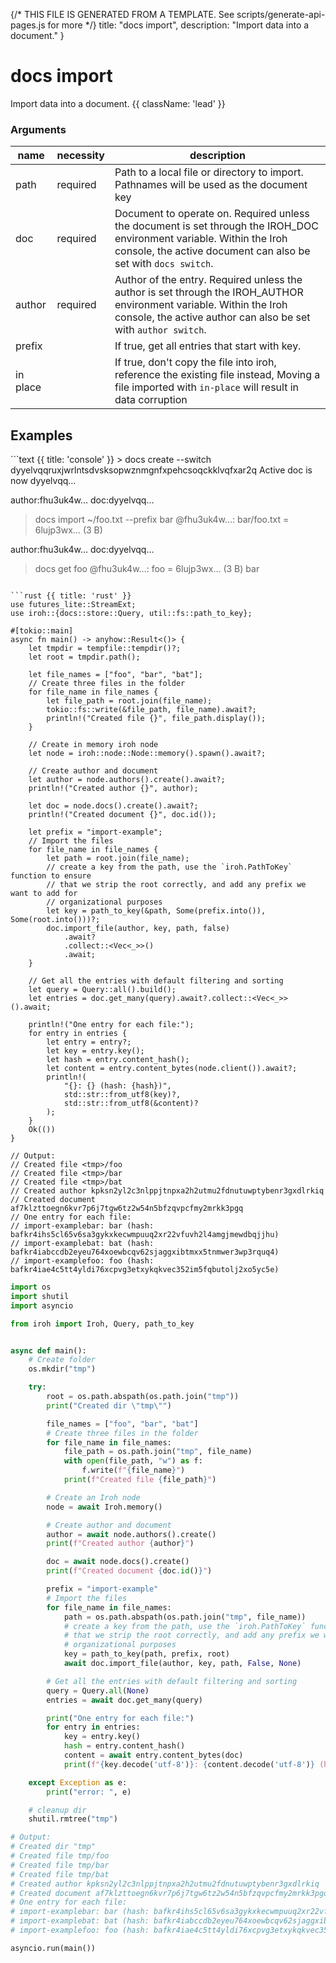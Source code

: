 {/* THIS FILE IS GENERATED FROM A TEMPLATE. See scripts/generate-api-pages.js for more */}
    title: "docs import",
    description: "Import data into a document."
}

<div className='not-prose mb-5'>
    <Breadcrumbs pages={[
        { name: 'API', href: '/docs/api', current: false },
        { name: 'docs import', href: '/docs/api/docs-import', current: true },
    ]} />
</div>

# docs import

Import data into a document. {{ className: 'lead' }}


### Arguments

| name | necessity | description |
| ---- | --------- | ----------- |
| path  | required | Path to a local file or directory to import. Pathnames will be used as the document key |
| doc  | required | Document to operate on. Required unless the document is set through the IROH_DOC environment variable. Within the Iroh console, the active document can also be set with `docs switch`. |
| author  | required | Author of the entry. Required unless the author is set through the IROH_AUTHOR environment variable. Within the Iroh console, the active author can also be set with `author switch`. |
| prefix  |  | If true, get all entries that start with key. |
| in place  |  |  If true, don&#39;t copy the file into iroh, reference the existing file instead, Moving a file imported with `in-place` will result in data corruption |



## Examples

<CodeGroup title="docs import">
```text {{ title: 'console' }}
> docs create --switch
dyyelvqqruxjwrlntsdvsksopwznmgnfxpehcsoqckklvqfxar2q
Active doc is now dyyelvqq…

author:fhu3uk4w… doc:dyyelvqq…
> docs import ~/foo.txt --prefix bar
@fhu3uk4w…: bar/foo.txt = 6lujp3wx… (3 B)

author:fhu3uk4w… doc:dyyelvqq…
> docs get foo
@fhu3uk4w…: foo = 6lujp3wx… (3 B)
bar


```

```rust {{ title: 'rust' }}
use futures_lite::StreamExt;
use iroh::{docs::store::Query, util::fs::path_to_key};

#[tokio::main]
async fn main() -> anyhow::Result<()> {
    let tmpdir = tempfile::tempdir()?;
    let root = tmpdir.path();

    let file_names = ["foo", "bar", "bat"];
    // Create three files in the folder
    for file_name in file_names {
        let file_path = root.join(file_name);
        tokio::fs::write(&file_path, file_name).await?;
        println!("Created file {}", file_path.display());
    }

    // Create in memory iroh node
    let node = iroh::node::Node::memory().spawn().await?;

    // Create author and document
    let author = node.authors().create().await?;
    println!("Created author {}", author);

    let doc = node.docs().create().await?;
    println!("Created document {}", doc.id());

    let prefix = "import-example";
    // Import the files
    for file_name in file_names {
        let path = root.join(file_name);
        // create a key from the path, use the `iroh.PathToKey` function to ensure
        // that we strip the root correctly, and add any prefix we want to add for
        // organizational purposes
        let key = path_to_key(&path, Some(prefix.into()), Some(root.into()))?;
        doc.import_file(author, key, path, false)
            .await?
            .collect::<Vec<_>>()
            .await;
    }

    // Get all the entries with default filtering and sorting
    let query = Query::all().build();
    let entries = doc.get_many(query).await?.collect::<Vec<_>>().await;

    println!("One entry for each file:");
    for entry in entries {
        let entry = entry?;
        let key = entry.key();
        let hash = entry.content_hash();
        let content = entry.content_bytes(node.client()).await?;
        println!(
            "{}: {} (hash: {hash})",
            std::str::from_utf8(key)?,
            std::str::from_utf8(&content)?
        );
    }
    Ok(())
}

// Output:
// Created file <tmp>/foo
// Created file <tmp>/bar
// Created file <tmp>/bat
// Created author kpksn2yl2c3nlppjtnpxa2h2utmu2fdnutuwptybenr3gxdlrkiq
// Created document af7klzttoegn6kvr7p6j7tgw6tz2w54n5bfzqvpcfmy2mrkk3pgq
// One entry for each file:
// import-examplebar: bar (hash: bafkr4ihs5cl65v6sa3gykxkecwmpuuq2xr22vfuvh2l4amgjmewdbqjjhu)
// import-examplebat: bat (hash: bafkr4iabccdb2eyeu764xoewbcqv62sjaggxibtmxx5tnmwer3wp3rquq4)
// import-examplefoo: foo (hash: bafkr4iae4c5tt4yldi76xcpvg3etxykqkvec352im5fqbutolj2xo5yc5e)

```



```python {{ title: 'python' }}
import os
import shutil
import asyncio

from iroh import Iroh, Query, path_to_key


async def main():
    # Create folder
    os.mkdir("tmp")

    try:
        root = os.path.abspath(os.path.join("tmp"))
        print("Created dir \"tmp\"")

        file_names = ["foo", "bar", "bat"]
        # Create three files in the folder
        for file_name in file_names:
            file_path = os.path.join("tmp", file_name)
            with open(file_path, "w") as f:
                f.write(f"{file_name}")
            print(f"Created file {file_path}")

        # Create an Iroh node
        node = await Iroh.memory()

        # Create author and document
        author = await node.authors().create()
        print(f"Created author {author}")

        doc = await node.docs().create()
        print(f"Created document {doc.id()}")

        prefix = "import-example"
        # Import the files
        for file_name in file_names:
            path = os.path.abspath(os.path.join("tmp", file_name))
            # create a key from the path, use the `iroh.PathToKey` function to ensure
            # that we strip the root correctly, and add any prefix we want to add for
            # organizational purposes
            key = path_to_key(path, prefix, root)
            await doc.import_file(author, key, path, False, None)

        # Get all the entries with default filtering and sorting
        query = Query.all(None)
        entries = await doc.get_many(query)

        print("One entry for each file:")
        for entry in entries:
            key = entry.key()
            hash = entry.content_hash()
            content = await entry.content_bytes(doc)
            print(f"{key.decode('utf-8')}: {content.decode('utf-8')} (hash: {hash})")

    except Exception as e:
        print("error: ", e)

    # cleanup dir
    shutil.rmtree("tmp")

# Output:
# Created dir "tmp"
# Created file tmp/foo
# Created file tmp/bar
# Created file tmp/bat
# Created author kpksn2yl2c3nlppjtnpxa2h2utmu2fdnutuwptybenr3gxdlrkiq
# Created document af7klzttoegn6kvr7p6j7tgw6tz2w54n5bfzqvpcfmy2mrkk3pgq
# One entry for each file:
# import-examplebar: bar (hash: bafkr4ihs5cl65v6sa3gykxkecwmpuuq2xr22vfuvh2l4amgjmewdbqjjhu)
# import-examplebat: bat (hash: bafkr4iabccdb2eyeu764xoewbcqv62sjaggxibtmxx5tnmwer3wp3rquq4)
# import-examplefoo: foo (hash: bafkr4iae4c5tt4yldi76xcpvg3etxykqkvec352im5fqbutolj2xo5yc5e)

asyncio.run(main())

```


</CodeGroup>
